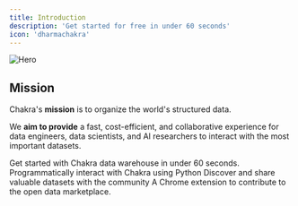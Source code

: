 ```yaml
---
title: Introduction
description: 'Get started for free in under 60 seconds'
icon: 'dharmachakra'
---
```


<img src='/images/chakra.png' alt='Hero' />

## Mission

Chakra's **mission** is to organize the world's structured data.

We **aim to provide** a fast, cost-efficient, and collaborative experience for data engineers, data scientists, and AI researchers to interact with the most important datasets.

<CardGroup cols={2}>
  <Card title='Quickstart' icon='play' href='/datawarehouse/quick-start'>
    Get started with Chakra data warehouse in under 60 seconds.
  </Card>
  <Card title='Python SDK' icon='python' href='/datawarehouse/worksheet'>
    Programmatically interact with Chakra using Python
  </Card>
  <Card title='Data Marketplace' icon='shop' href='/marketplace/introduction'>
    Discover and share valuable datasets with the community
  </Card>
  <Card title='Data Scout' icon='screwdriver-wrench' href='/scout/introduction'>
    A Chrome extension to contribute to the open data marketplace.
  </Card>
</CardGroup>

